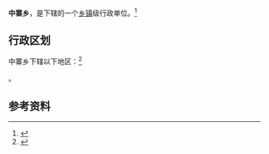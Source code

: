 {{中国乡级行政区|53/06/22/206/000}}

'''中寨乡'''，是{{PRC admin/fullname|53/06/22/206/000|3}}下辖的一个[[乡镇|乡镇]]级行政单位。<ref>{{PRC admin/ref sgc|{{PRC admin/parent|53/06/22/206/000}}}}</ref>

== 行政区划 ==

中寨乡下辖以下地区：<ref>{{PRC admin/ref sgc|53/06/22/206/000}}</ref>

{{PRC admin/children|53/06/22/206/000}}。

== 参考资料 ==

{{reflist}}

{{行政区划小作品}}
{{PRC admin/navcat|53/06/22/206/000}}